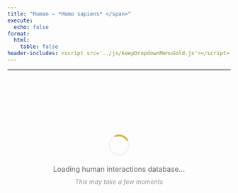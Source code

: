 ```yaml
---
title: "Human – *Homo sapiens* </span>"
execute:
  echo: false
format:
  html:
    table: false
header-includes: <script src='../js/keepDropdownMenuGold.js'></script>
---
```


***

```{=html}
<style>
.loading-container {
  display: flex;
  flex-direction: column;
  align-items: center;
  justify-content: center;
  min-height: 300px;
  padding: 40px 20px;
  text-align: center;
}
.loading-spinner {
  width: 40px;
  height: 40px;
  border: 4px solid #f3f3f3;
  border-top: 4px solid #d4af37;
  border-radius: 50%;
  animation: spin 1s linear infinite;
  margin-bottom: 20px;
}
@keyframes spin {
  0% { transform: rotate(0deg); }
  100% { transform: rotate(360deg); }
}
.loading-text {
  font-size: 16px;
  color: #666;
  margin-bottom: 10px;
}
.loading-subtext {
  font-size: 14px;
  color: #999;
  font-style: italic;
}
</style>

<div id="loading-widget" class="loading-container">
  <div class="loading-spinner"></div>
  <div class="loading-text">Loading human interactions database...</div>
  <div class="loading-subtext">This may take a few moments</div>
</div>

<div id="table-content" style="opacity: 0;">
<!-- Injected automatically via Jinja -->
{{ table_block }}
</div>

<!--
<script>
// TESTING ONLY - Remove when done
document.addEventListener('DOMContentLoaded', function() {
  setTimeout(function() {
    document.getElementById('loading-widget').style.display = 'none';
    document.getElementById('table-content').style.opacity = '1';
  }, 3000);
});
</script>
-->

```